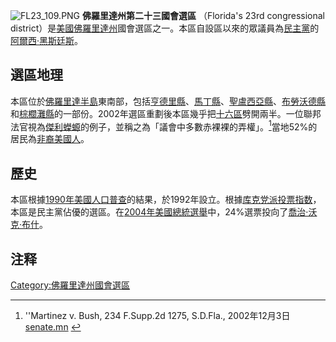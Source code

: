 [[File:FL23_109.PNG|thumb]]
'''佛羅里達州第二十三國會選區''' （Florida's 23rd congressional district）是[[美國|美國]][[佛羅里達州|佛羅里達州]]國會選區之一。本區自設區以來的眾議員為[[民主黨_(美國)|民主黨]]的[[阿爾西·黑斯廷斯|阿爾西·黑斯廷斯]]。
==選區地理==
本區位於[[佛羅里達半島|佛羅里達半島]]東南部，包括[[亨德里縣_(佛羅里達州)|亨德里縣]]、[[馬丁縣_(佛羅里達州)|馬丁縣]]、[[聖盧西亞縣|聖盧西亞縣]]、[[布勞沃德縣|布勞沃德縣]]和[[棕櫚灘縣|棕櫚灘縣]]的一部份。2002年選區重劃後本區幾乎把[[佛羅里達州第十六國會選區|十六區]]劈開兩半。一位聯邦法官視為[[傑利蠑螈|傑利蠑螈]]的例子，並稱之為「議會中多數赤裸裸的弄權」。<ref>''Martinez v. Bush,
234 F.Supp.2d 1275, S.D.Fla., 2002年12月3日 [http://www.senate.mn/departments/scr/redist/redsum2000/redsum2000.htm#FL senate.mn] {{Wayback|url=http://www.senate.mn/departments/scr/redist/redsum2000/redsum2000.htm#FL |date=20081020135055 }}</ref>當地52%的居民為[[非裔美國人|非裔美國人]]。

== 歷史 ==
本區根據[[1990年美國人口普查|1990年美國人口普查]]的結果，於1992年設立。根據[[库克党派投票指数|库克党派投票指数]]，本區是民主黨佔優的選區。在[[2004年美國總統選舉|2004年美國總統選舉]]中，24%選票投向了[[喬治·沃克·布什|喬治·沃克·布什]]。

==注释==
<references />

[[Category:佛羅里達州國會選區|Category:佛羅里達州國會選區]]
